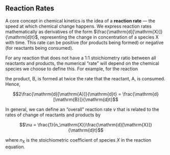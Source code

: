 ## Reaction Rates {#sec:reaction-rates}

A core concept in chemical kinetics is the idea of a **reaction rate** &mdash; the speed at which chemical change happens.
We express reaction rates mathematically as derivatives of the form $\frac{\mathrm{d}[\mathrm{X}]}{\mathrm{d}t}$, representing the change in concentration of a species X with time. This rate can be positive (for products being formed) or negative (for reactants being consumed).

For any reaction that does not have a 1:1 stoichiometry ratio between all reactants and products, the numerical &ldquo;rate&rdquo; will depend on the chemical species we choose to define this. For example, for the reaction

\begin{equation}
\mathrm{A} \longrightarrow 2\mathrm{B}
\end{equation}

the product, B, is formed at twice the rate that the reactant, A, is consumed.  Hence,

$$2\frac{\mathrm{d}[\mathrm{A}]}{\mathrm{d}t} = \frac{\mathrm{d}[\mathrm{B}]}{\mathrm{d}t}$$

In general, we can define an &ldquo;overall&rdquo; reaction rate $\nu$ that is related to the rates of change of reactants and products by

$$\nu = \frac{1}{n_\mathrm{X}}\frac{\mathrm{d}[\mathrm{X}]}{\mathrm{d}t}$$

where $n_\mathrm{X}$ is the stoichiometric coefficient of species $X$ in the reaction equation.
